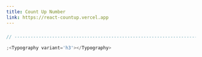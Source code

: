 ```yaml
---
title: Count Up Number
link: https://react-countup.vercel.app
---
```


<Block>
  <h3 sx={{ textAlign: 'center' }}></h3>
</Block>

```jsx
// ----------------------------------------------------------------------

;<Typography variant='h3'></Typography>
```
